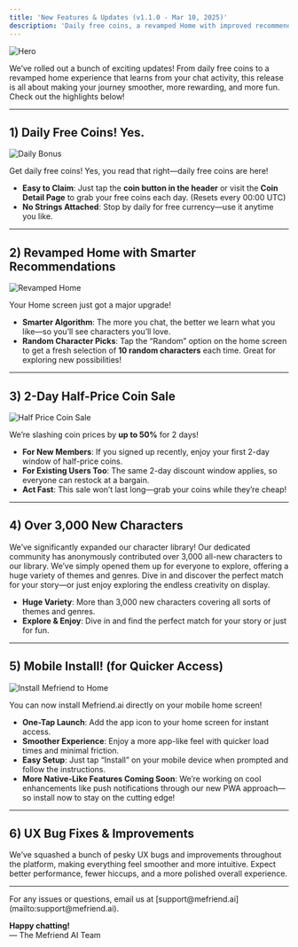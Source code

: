 ```yaml
---
title: 'New Features & Updates (v1.1.0 - Mar 10, 2025)'
description: 'Daily free coins, a revamped Home with improved recommendations, random character picks, a 2-day half-price coin sale, and more! (v1.1.0)'
---
```


<img
  className="block"
  src="/images/changelog/2025_03_10/thumbnail.png"
  alt="Hero"
/>

We’ve rolled out a bunch of exciting updates! From daily free coins to a revamped home experience that learns from your chat activity, this release is all about making your journey smoother, more rewarding, and more fun. Check out the highlights below!

---

## 1) Daily Free Coins! Yes.

![Daily Bonus](/images/changelog/2025_03_10/daily_bonus.png)

Get daily free coins! Yes, you read that right—daily free coins are here!  
- **Easy to Claim**: Just tap the **coin button in the header** or visit the **Coin Detail Page** to grab your free coins each day. (Resets every 00:00 UTC)
- **No Strings Attached**: Stop by daily for free currency—use it anytime you like. 

---

## 2) Revamped Home with Smarter Recommendations

![Revamped Home](/images/changelog/2025_03_10/revamped_home.png)

Your Home screen just got a major upgrade!  
- **Smarter Algorithm**: The more you chat, the better we learn what you like—so you’ll see characters you’ll love.  
- **Random Character Picks**: Tap the “Random” option on the home screen to get a fresh selection of **10 random characters** each time. Great for exploring new possibilities!  

---

## 3) 2-Day Half-Price Coin Sale

![Half Price Coin Sale](/images/changelog/2025_03_10/half_price.png)

We’re slashing coin prices by **up to 50%** for 2 days!  
- **For New Members**: If you signed up recently, enjoy your first 2-day window of half-price coins.  
- **For Existing Users Too**: The same 2-day discount window applies, so everyone can restock at a bargain.  
- **Act Fast**: This sale won’t last long—grab your coins while they’re cheap!

---

## 4) Over 3,000 New Characters

We’ve significantly expanded our character library! Our dedicated community has anonymously contributed over 3,000 all-new characters to our library. We’ve simply opened them up for everyone to explore, offering a huge variety of themes and genres. Dive in and discover the perfect match for your story—or just enjoy exploring the endless creativity on display.
- **Huge Variety**: More than 3,000 new characters covering all sorts of themes and genres.  
- **Explore & Enjoy**: Dive in and find the perfect match for your story or just for fun.

---

## 5) Mobile Install! (for Quicker Access)

![Install Mefriend to Home](/images/changelog/2025_03_10/install.png)

You can now install Mefriend.ai directly on your mobile home screen!  
- **One-Tap Launch**: Add the app icon to your home screen for instant access.  
- **Smoother Experience**: Enjoy a more app-like feel with quicker load times and minimal friction.  
- **Easy Setup**: Just tap “Install” on your mobile device when prompted and follow the instructions.
- **More Native-Like Features Coming Soon**: We’re working on cool enhancements like push notifications through our new PWA approach—so install now to stay on the cutting edge!

---

## 6) UX Bug Fixes & Improvements

We’ve squashed a bunch of pesky UX bugs and improvements throughout the platform, making everything feel smoother and more intuitive. Expect better performance, fewer hiccups, and a more polished overall experience.

---

<Note>
For any issues or questions, email us at [support@mefriend.ai](mailto:support@mefriend.ai).

**Happy chatting!**  
— The Mefriend AI Team
</Note>
